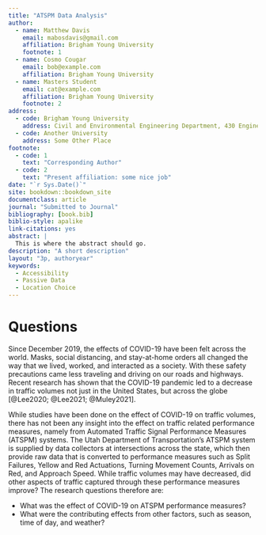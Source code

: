 ```yaml
---
title: "ATSPM Data Analysis"
author:
  - name: Matthew Davis
    email: mabosdavis@gmail.com
    affiliation: Brigham Young University
    footnote: 1
  - name: Cosmo Cougar
    email: bob@example.com
    affiliation: Brigham Young University
  - name: Masters Student
    email: cat@example.com
    affiliation: Brigham Young University
    footnote: 2
address:
  - code: Brigham Young University
    address: Civil and Environmental Engineering Department, 430 Engineering Building, Provo, Utah 84602
  - code: Another University
    address: Some Other Place
footnote:
  - code: 1
    text: "Corresponding Author"
  - code: 2
    text: "Present affiliation: some nice job"
date: "`r Sys.Date()`"
site: bookdown::bookdown_site
documentclass: article
journal: "Submitted to Journal"
bibliography: [book.bib]
biblio-style: apalike
link-citations: yes
abstract: |
  This is where the abstract should go.
description: "A short description"
layout: "3p, authoryear"
keywords:
  - Accessibility
  - Passive Data
  - Location Choice
---
```


# Questions {#intro}


Since December 2019, the effects of COVID-19 have been felt across the world. Masks, social distancing, and stay-at-home orders all changed the way that we lived, worked, and interacted as a society. With these safety precautions came less traveling and driving on our roads and highways. Recent research has shown that the COVID-19 pandemic led to a decrease in traffic volumes not just in the United States, but across the globe [@Lee2020; @Lee2021; @Muley2021]. 

While studies have been done on the effect of COVID-19 on traffic volumes, there has not been any insight into the effect on traffic related performance measures, namely from Automated Traffic Signal Performance Measures (ATSPM) systems. The Utah Department of Transportation's ATSPM system is supplied by data collectors at intersections across the state, which then provide raw data that is converted to performance measures such as Split Failures, Yellow and Red Actuations, Turning Movement Counts, Arrivals on Red, and Approach Speed. While traffic volumes may have decreased, did other aspects of traffic captured through these performance measures improve? The research questions therefore are:

  - What was the effect of COVID-19 on ATSPM performance measures?
  - What were the contributing effects from other factors, such as season, time of day, and weather?